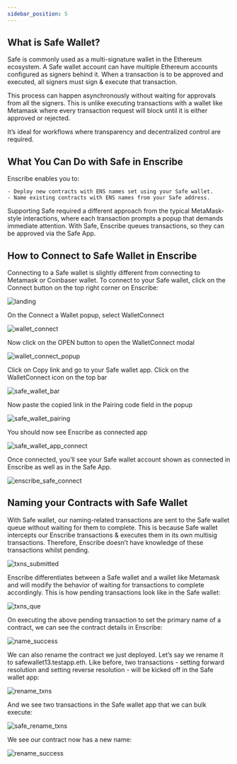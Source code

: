 ```yaml
---
sidebar_position: 5
---
```


## What is Safe Wallet?

Safe is commonly used as a multi-signature wallet in the Ethereum ecosystem. A Safe wallet account can have multiple Ethereum accounts configured as signers behind it. When a transaction is to be approved and executed, all signers must sign & execute that  transaction.

This process can happen asynchronously without waiting for approvals from all the signers. This is unlike executing transactions with a wallet like Metamask where every transaction request will block until it is either approved or rejected.

It’s ideal for workflows where transparency and decentralized control are required.

## What You Can Do with Safe in Enscribe

Enscribe enables you to:

    - Deploy new contracts with ENS names set using your Safe wallet.
    - Name existing contracts with ENS names from your Safe address.

Supporting Safe required a different approach  from the typical MetaMask-style interactions, where each transaction prompts a popup that demands immediate attention. With Safe, Enscribe queues transactions, so they can be approved  via the Safe App.

## How to Connect to Safe Wallet in Enscribe

Connecting to a Safe wallet is slightly different from connecting to Metamask or Coinbaser wallet. To connect to your Safe wallet, click on the Connect button on the top right corner on Enscribe:

![landing](/img/enscribe_landing.png)

On the Connect a Wallet popup, select WalletConnect

![wallet_connect](/img/wallet_connect.png)

Now click on the OPEN button to open the WalletConnect modal

![wallet_connect_popup](/img/wallet_connect_popup.png)

Click on Copy link and go to your Safe wallet app. Click on the WalletConnect icon on the top bar

![safe_wallet_bar](/img/safe_wallet_bar.png)

 Now paste the copied link in the Pairing code field in the popup

![safe_wallet_pairing](/img/safe_wallet_pairing.png)

You should now see Enscribe as connected app

![safe_wallet_app_connect](/img/safe_wallet_app_connect.png)

Once connected, you’ll see your Safe wallet account shown as connected in Enscribe as well as in the Safe App.

![enscribe_safe_connect](/img/enscribe_safe_connect.png)

## Naming your Contracts with Safe Wallet

With Safe wallet, our naming-related transactions are sent to the Safe wallet queue without waiting for them to complete. This is because Safe wallet intercepts our Enscribe transactions & executes them in its own multisig transactions. Therefore, Enscribe doesn’t have knowledge of these transactions whilst pending.

![txns_submitted](/img/txns_submitted.png)

Enscribe differentiates between a Safe wallet and a wallet like Metamask and will modify the behavior of waiting for transactions to complete accordingly.  This is how pending transactions look like in the Safe wallet:

![txns_que](/img/txns_que.png)

On executing the above pending transaction to set the primary name of a contract, we can see the contract details in Enscribe:

![name_success](/img/name_success.png)

We can also rename the contract we just deployed. Let’s say we rename it to safewallet13.testapp.eth. Like before, two transactions - setting forward resolution and setting reverse resolution - will be kicked off in the Safe wallet app:

![rename_txns](/img/rename_txns.png)

And we see two transactions in the Safe wallet app that we can bulk execute:

![safe_rename_txns](/img/safe_rename_txns.png)

We see our contract now has a new name:

![rename_success](/img/rename_success.png)